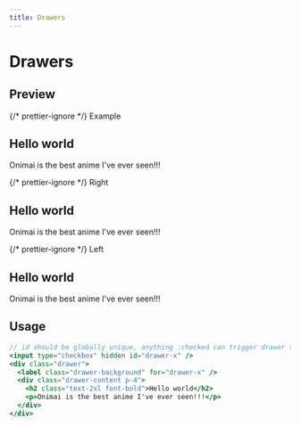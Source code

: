 ```yaml
---
title: Drawers
---
```



# Drawers

## Preview

{/* prettier-ignore */}
<Preview>
  <label class="btn" tabIndex={0} for="drawer-x">Example</label>
  <input type="checkbox" hidden id="drawer-x" />
  <div class="drawer">
    <label class="drawer-background" for="drawer-x" />
    <div class="drawer-content w-96 p-4">
      <h2 class="text-2xl font-bold">Hello world</h2>
      <p>Onimai is the best anime I've ever seen!!!</p>
    </div>
  </div>
  {/* prettier-ignore */}
  <label class="btn-subtle btn" tabIndex={0} for="drawer-1">Right</label>
  <Drawer id="drawer-1" class="w-96 p-4">
    <h2 class="text-2xl font-bold">Hello world</h2>
    <p>Onimai is the best anime I've ever seen!!!</p>
  </Drawer>
  {/* prettier-ignore */}
  <label class="btn btn-subtle" tabIndex={0} for="drawer-2">Left</label>
  <Drawer id="drawer-2" class="w-96 p-4" direction="left">
    <h2 class="text-2xl font-bold">Hello world</h2>
    <p>Onimai is the best anime I've ever seen!!!</p>
  </Drawer>
</Preview>

## Usage

```jsx
// id should be globally unique, anything :checked can trigger drawer to open
<input type="checkbox" hidden id="drawer-x" />
<div class="drawer">
  <label class="drawer-background" for="drawer-x" />
  <div class="drawer-content p-4">
    <h2 class="text-2xl font-bold">Hello world</h2>
    <p>Onimai is the best anime I've ever seen!!!</p>
  </div>
</div>
```
